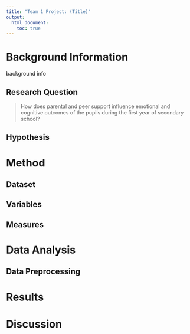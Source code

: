 ```yaml
---
title: "Team 1 Project: (Title)"
output:
  html_document:
    toc: true
---
```

# Background Information
background info

## Research Question
> How does parental and peer support influence emotional and cognitive outcomes of the pupils during the first year of secondary school?

## Hypothesis

# Method
## Dataset
## Variables
## Measures

# Data Analysis
## Data Preprocessing

# Results

# Discussion